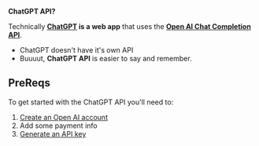 **ChatGPT API?**

Technically **[ChatGPT](https://chat.openai.com/) is a web app** that uses the **[Open AI Chat Completion API](https://platform.openai.com/docs/api-reference/chat/create)**.

- ChatGPT doesn't have it's own API
- Buuuut, **ChatGPT API** is easier to say and remember.

## PreReqs

To get started with the ChatGPT API you'll need to:

1. [Create an Open AI account](https://platform.openai.com)
2. Add some payment info
3. [Generate an API key](https://platform.openai.com/account/api-keys)

